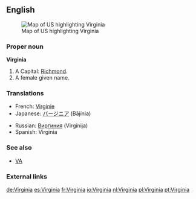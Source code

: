 ==English==
[[Image:Map of USA highlighting Virginia.png|thumb|right|Map of US highlighting Virginia]]

===Proper noun===
'''Virginia'''

#A {{USstate}} Capital: [[Richmond]].
#A female given name.

===Translations===
{{top}}
*French: [[Virginie]] {{f}}
*Japanese: [[バージニア]] (Bājínia)
{{mid}}
*Russian: [[Виргиния]] (Virgínija) {{f}}
*Spanish: Virginia {{f}}
{{bottom}}

===See also===
*[[VA]]

===External links===
{{pedialite}}

[[de:Virginia]]
[[es:Virginia]]
[[fr:Virginia]]
[[io:Virginia]]
[[nl:Virginia]]
[[pl:Virginia]]
[[pt:Virginia]]